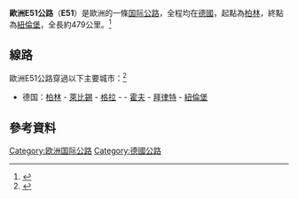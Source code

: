{{Infobox road2
| country=EUR
| marker_image= [[File:Tabliczka_E51.svg|100px]]
| length_km = 479
| map        = E51 route.jpg
| direction_a = 
| terminus_a = [[德國|德國]][[柏林|柏林]]
| junction   = 
| direction_b = 
| terminus_b = [[德國|德國]][[紐倫堡|紐倫堡]]
| countries  = {{GER}}
}}
'''歐洲E51公路'''（'''E51'''）是歐洲的一條[[欧洲国际公路|国际公路]]，全程均在[[德國|德國]]，起點為[[柏林|柏林]]，終點為[[紐倫堡|紐倫堡]]，全長約479公里。<ref>{{Cite web |url = http://www.elbruz.org/eroads/E51.htm |title = E51 |publisher = Elbruz |accessdate = 20 April 2015 |archive-date = 2020-02-20 |archive-url = https://web.archive.org/web/20200220105817/http://www.elbruz.org/eroads/E51.htm |dead-url = no }}</ref>

== 線路 ==
歐洲E51公路穿過以下主要城市：<ref>{{Cite web |url = https://treaties.un.org/doc/Publication/UNTS/Volume%201302/volume-1302-I-21618-English.pdf |title = European Agreement on main international traffic arteries. (AGR) - Consolidated version |publisher = UN Treaty Collection |accessdate = 20 April 2015 |archive-date = 2019-02-13 |archive-url = https://web.archive.org/web/20190213175451/https://treaties.un.org/doc/Publication/UNTS/Volume%201302/volume-1302-I-21618-English.pdf |dead-url = no }}</ref>
*德国：[[柏林|柏林]] - [[萊比錫|萊比錫]] - [[格拉|格拉]] - {{le|希爾施貝格 (圖林根邦)|Hirschberg, Thuringia|希爾施貝格}} - [[霍夫_(巴伐利亞州)|霍夫]] - [[拜律特|拜律特]] - [[紐倫堡|紐倫堡]]

== 參考資料 ==
{{reflist}}

{{欧洲国际公路网}}

[[Category:欧洲国际公路|Category:欧洲国际公路]]
[[Category:德國公路|Category:德國公路]]


{{Europe-road-stub}}